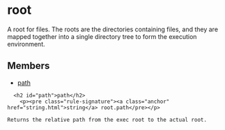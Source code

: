 <html devsite>
<head>
  <meta name="project_path" value="/_project.yaml">
  <meta name="book_path" value="/versions/6.0.0/_book.yaml">
</head>
<body>

<h1 class="page-title" id="modules.root">root</h1>

<!-- {% raw %} -->

A root for files. The roots are the directories containing files, and they are mapped together into a single directory tree to form the execution environment.

<h2>Members</h2>
<ul>
    <li>
    <a href="#path">path</a>
  </li>
  </ul>

      <h2 id="path">path</h2>
        <p><pre class="rule-signature"><a class="anchor" href="string.html">string</a> root.path</pre></p>

    Returns the relative path from the exec root to the actual root.



</body>
</html>

<!-- {% endraw %} -->
